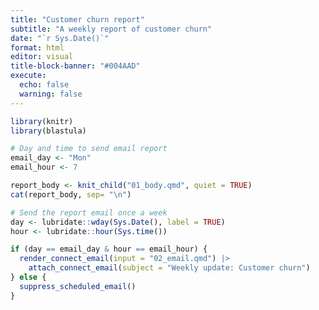 ```yaml
---
title: "Customer churn report"
subtitle: "A weekly report of customer churn"
date: "`r Sys.Date()`"
format: html
editor: visual
title-block-banner: "#004AAD"
execute: 
  echo: false
  warning: false
---
```


```r
library(knitr)
library(blastula)

# Day and time to send email report
email_day <- "Mon"
email_hour <- 7
```

```r
report_body <- knit_child("01_body.qmd", quiet = TRUE)
cat(report_body, sep= "\n")
```

```r
# Send the report email once a week
day <- lubridate::wday(Sys.Date(), label = TRUE)
hour <- lubridate::hour(Sys.time())

if (day == email_day & hour == email_hour) {
  render_connect_email(input = "02_email.qmd") |> 
    attach_connect_email(subject = "Weekly update: Customer churn")
} else {
  suppress_scheduled_email() 
}
```


